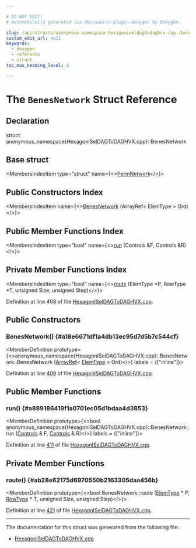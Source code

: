 ```yaml
---

# DO NOT EDIT!
# Automatically generated via docusaurus-plugin-doxygen by Doxygen.

slug: /api/structs/anonymous-namespace-hexagoniseldagtodaghvx-cpp-/benesnetwork
custom_edit_url: null
keywords:
  - doxygen
  - reference
  - struct
toc_max_heading_level: 3

---
```





# The `BenesNetwork` Struct Reference

<DoxygenPage pluginConfig={pluginConfig}>



## Declaration

<CodeBlock>struct anonymous_namespace{HexagonISelDAGToDAGHVX.cpp}::BenesNetwork</CodeBlock>

## Base struct

<MembersIndex>

<MembersIndexItem
  type="struct"
  name={<><a href="/docs/api/structs/anonymous-namespace-hexagoniseldagtodaghvx-cpp-/permnetwork">PermNetwork</a></>}>
</MembersIndexItem>

</MembersIndex>

## Public Constructors Index

<MembersIndex>

<MembersIndexItem
  name={<><a href="#a18e6671df1a4db13ec95d7d5b7c544cf">BenesNetwork</a> (ArrayRef&lt; ElemType &gt; Ord)</>}>
</MembersIndexItem>

</MembersIndex>

## Public Member Functions Index

<MembersIndex>

<MembersIndexItem
  type="bool"
  name={<><a href="#a889186419f1a0701ec05d1bdaa4d3853">run</a> (Controls &amp;F, Controls &amp;R)</>}>
</MembersIndexItem>

</MembersIndex>

## Private Member Functions Index

<MembersIndex>

<MembersIndexItem
  type="bool"
  name={<><a href="#ab28e62175d6970550b2163305daa456b">route</a> (ElemType &#42;P, RowType &#42;T, unsigned Size, unsigned Step)</>}>
</MembersIndexItem>

</MembersIndex>


Definition at line 408 of file <a href="/docs/api/files/lib/lib/target/lib/target/hexagon/hexagoniseldagtodaghvx-cpp">HexagonISelDAGToDAGHVX.cpp</a>.

<SectionDefinition>

## Public Constructors

### BenesNetwork() {#a18e6671df1a4db13ec95d7d5b7c544cf}

<MemberDefinition
  prototype={<>anonymous&#95;namespace&#123;HexagonISelDAGToDAGHVX.cpp&#125;::BenesNetwork::BenesNetwork (<a href="/docs/api/classes/llvm/arrayref">ArrayRef</a>&lt; <a href="/docs/api/structs/anonymous-namespace-hexagoniseldagtodaghvx-cpp-/permnetwork/#aee648974e4c5da751f20942474a3a007">ElemType</a> &gt; Ord)</>}
  labels = {["inline"]}>

Definition at line <a href="/docs/api/files/lib/lib/target/lib/target/hexagon/hexagoniseldagtodaghvx-cpp/#l00409">409</a> of file <a href="/docs/api/files/lib/lib/target/lib/target/hexagon/hexagoniseldagtodaghvx-cpp">HexagonISelDAGToDAGHVX.cpp</a>.
</MemberDefinition>

</SectionDefinition>

<SectionDefinition>

## Public Member Functions

### run() {#a889186419f1a0701ec05d1bdaa4d3853}

<MemberDefinition
  prototype={<>bool anonymous&#95;namespace&#123;HexagonISelDAGToDAGHVX.cpp&#125;::BenesNetwork::run (<a href="/docs/api/structs/anonymous-namespace-hexagoniseldagtodaghvx-cpp-/permnetwork/#aa66923d8cf981a2e28ee7fb1db7f1c7a">Controls</a> &amp; F, <a href="/docs/api/structs/anonymous-namespace-hexagoniseldagtodaghvx-cpp-/permnetwork/#aa66923d8cf981a2e28ee7fb1db7f1c7a">Controls</a> &amp; R)</>}
  labels = {["inline"]}>

Definition at line <a href="/docs/api/files/lib/lib/target/lib/target/hexagon/hexagoniseldagtodaghvx-cpp/#l00411">411</a> of file <a href="/docs/api/files/lib/lib/target/lib/target/hexagon/hexagoniseldagtodaghvx-cpp">HexagonISelDAGToDAGHVX.cpp</a>.
</MemberDefinition>

</SectionDefinition>

<SectionDefinition>

## Private Member Functions

### route() {#ab28e62175d6970550b2163305daa456b}

<MemberDefinition
  prototype={<>bool BenesNetwork::route (<a href="/docs/api/structs/anonymous-namespace-hexagoniseldagtodaghvx-cpp-/permnetwork/#aee648974e4c5da751f20942474a3a007">ElemType</a> &#42; P, <a href="/docs/api/structs/anonymous-namespace-hexagoniseldagtodaghvx-cpp-/permnetwork/#aa89fb5ad0be8729d5eaf35efe12e5c22">RowType</a> &#42; T, unsigned Size, unsigned Step)</>}>

Definition at line <a href="/docs/api/files/lib/lib/target/lib/target/hexagon/hexagoniseldagtodaghvx-cpp/#l00421">421</a> of file <a href="/docs/api/files/lib/lib/target/lib/target/hexagon/hexagoniseldagtodaghvx-cpp">HexagonISelDAGToDAGHVX.cpp</a>.
</MemberDefinition>

</SectionDefinition>

<hr/>

The documentation for this struct was generated from the following file:

<ul>
<li><a href="/docs/api/files/lib/lib/target/lib/target/hexagon/hexagoniseldagtodaghvx-cpp">HexagonISelDAGToDAGHVX.cpp</a></li>
</ul>

</DoxygenPage>
